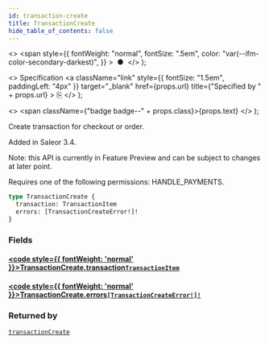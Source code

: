 ```yaml
---
id: transaction-create
title: TransactionCreate
hide_table_of_contents: false
---
```


  <>
    <span
      style={{
        fontWeight: "normal",
        fontSize: ".5em",
        color: "var(--ifm-color-secondary-darkest)",
      }}
    >
      &nbsp;●&nbsp;
    </span>
  </>
);

  <>
    Specification
    <a
      className="link"
      style={{ fontSize: "1.5em", paddingLeft: "4px" }}
      target="\_blank"
      href={props.url}
      title={"Specified by " + props.url}
    >
      ⎘
    </a>
  </>
);

  <>
    <span className={"badge badge--" + props.class}>{props.text}</span>
  </>
);

Create transaction for checkout or order.

Added in Saleor 3.4.

Note: this API is currently in Feature Preview and can be subject to changes at later point.

Requires one of the following permissions: HANDLE_PAYMENTS.

```graphql
type TransactionCreate {
  transaction: TransactionItem
  errors: [TransactionCreateError!]!
}
```

### Fields

#### [<code style={{ fontWeight: 'normal' }}>TransactionCreate.<b>transaction</b></code>](#)<Bullet />[`TransactionItem`](../../../api-reference/payments/objects/transaction-item) <Badge class="secondary" text="object"/> <Badge class="secondary" text="payments"/>

>

#### [<code style={{ fontWeight: 'normal' }}>TransactionCreate.<b>errors</b></code>](#)<Bullet />[`[TransactionCreateError!]!`](../../../api-reference/payments/objects/transaction-create-error) <Badge class="secondary" text="non-null"/> <Badge class="secondary" text="object"/> <Badge class="secondary" text="payments"/>

>

### Returned by

[`transactionCreate`](../../../api-reference/payments/mutations/transaction-create) <Badge class="secondary" text="mutation"/>
